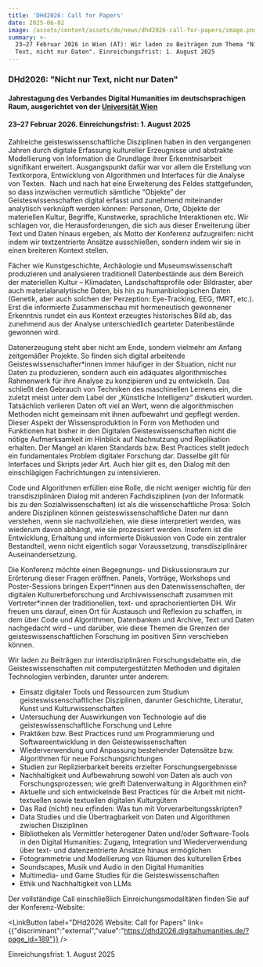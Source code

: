 ```yaml
---
title: 'DHd2026: Call for Papers'
date: 2025-06-02
image: /assets/content/assets/de/news/dhd2026-call-for-papers/image.png
summary: >-
  23–27 Februar 2026 in Wien (AT): Wir laden zu Beiträgen zum Thema "Nicht nur
  Text, nicht nur Daten". Einreichungsfrist: 1. August 2025
---
```

### DHd2026: "Nicht nur Text, nicht nur Daten"

#### **Jahrestagung des Verbandes Digital Humanities im deutschsprachigen Raum, ausgerichtet von der [Universität Wien](/consortium/university-of-vienna/)**

#### **23–27 Februar 2026. Einreichungsfrist: 1. August 202**5

Zahlreiche geisteswissenschaftliche Disziplinen haben in den vergangenen Jahren durch digitale Erfassung kultureller Erzeugnisse und abstrakte Modellierung von Information die Grundlage ihrer Erkenntnisarbeit signifikant erweitert. Ausgangspunkt dafür war vor allem die Erstellung von Textkorpora, Entwicklung von Algorithmen und Interfaces für die Analyse von Texten.  Nach und nach hat eine Erweiterung des Feldes stattgefunden, so dass inzwischen vermutlich sämtliche “Objekte” der Geisteswissenschaften digital erfasst und zunehmend miteinander analytisch verknüpft werden können: Personen, Orte, Objekte der materiellen Kultur, Begriffe, Kunstwerke, sprachliche Interaktionen etc. Wir schlagen vor, die Herausforderungen, die sich aus dieser Erweiterung über Text und Daten hinaus ergeben, als Motto der Konferenz aufzugreifen: nicht indem wir textzentrierte Ansätze ausschließen, sondern indem wir sie in einen breiteren Kontext stellen.

Fächer wie Kunstgeschichte, Archäologie und Museumswissenschaft produzieren und analysieren traditionell Datenbestände aus dem Bereich der materiellen Kultur – Klimadaten, Landschaftsprofile oder Bildraster, aber auch materialanalytische Daten, bis hin zu humanbiologischen Daten (Genetik, aber auch solchen der Perzeption: Eye-Tracking, EEG, fMRT, etc.). Erst die informierte Zusammenschau mit hermeneutisch gewonnener Erkenntnis rundet ein aus Kontext erzeugtes historisches Bild ab, das zunehmend aus der Analyse unterschiedlich gearteter Datenbestände gewonnen wird. 

Datenerzeugung steht aber nicht am Ende, sondern vielmehr am Anfang zeitgemäßer Projekte. So finden sich digital arbeitende Geisteswissenschafter\*innen immer häufiger in der Situation, nicht nur Daten zu produzieren, sondern auch ein adäquates algorithmisches Rahmenwerk für ihre Analyse zu konzipieren und zu entwickeln. Das schließt den Gebrauch von Techniken des maschinellen Lernens ein, die zuletzt meist unter dem Label der „Künstliche Intelligenz“ diskutiert wurden. Tatsächlich verlieren Daten oft viel an Wert, wenn die algorithmischen Methoden nicht gemeinsam mit ihnen aufbewahrt und gepflegt werden. Dieser Aspekt der Wissensproduktion in Form von Methoden und Funktionen hat bisher in den Digitalen Geisteswissenschaften nicht die nötige Aufmerksamkeit im Hinblick auf Nachnutzung und Replikation erhalten. Der Mangel an klaren Standards bzw. Best Practices stellt jedoch ein fundamentales Problem digitaler Forschung dar. Dasselbe gilt für Interfaces und Skripts jeder Art. Auch hier gilt es, den Dialog mit den einschlägigen Fachrichtungen zu intensivieren.

Code und Algorithmen erfüllen eine Rolle, die nicht weniger wichtig für den transdisziplinären Dialog mit anderen Fachdisziplinen (von der Informatik bis zu den Sozialwissenschaften) ist als die wissenschaftliche Prosa: Solch andere Disziplinen können geisteswissenschaftliche Daten nur dann verstehen, wenn sie nachvollziehen, wie diese interpretiert werden, was wiederum davon abhängt, wie sie prozessiert werden. Insofern ist die Entwicklung, Erhaltung und informierte Diskussion von Code ein zentraler Bestandteil, wenn nicht eigentlich sogar Voraussetzung, transdisziplinärer Auseinandersetzung. 

Die Konferenz möchte einen Begegnungs- und Diskussionsraum zur Erörterung dieser Fragen eröffnen. Panels, Vorträge, Workshops und Poster-Sessions bringen Expert\*innen aus den Datenwissenschaften, der digitalen Kulturerbeforschung und Archivwissenschaft zusammen mit Vertreter\*innen der traditionellen, text- und sprachorientierten DH. Wir freuen uns darauf, einen Ort für Austausch und Reflexion zu schaffen, in dem über Code und Algorithmen, Datenbanken und Archive, Text und Daten nachgedacht wird – und darüber, wie diese Themen die Grenzen der geisteswissenschaftlichen Forschung im positiven Sinn verschieben können.

Wir laden zu Beiträgen zur interdisziplinären Forschungsdebatte ein, die Geisteswissenschaften mit computergestützten Methoden und digitalen Technologien verbinden, darunter unter anderem:

* Einsatz digitaler Tools und Ressourcen zum Studium geisteswissenschaftlicher Disziplinen, darunter Geschichte, Literatur, Kunst und Kulturwissenschaften
* Untersuchung der Auswirkungen von Technologie auf die geisteswissenschaftliche Forschung und Lehre
* Praktiken bzw. Best Practices rund um Programmierung und Softwareentwicklung in den Geisteswissenschaften
* Wiederverwendung und Anpassung bestehender Datensätze bzw. Algorithmen für neue Forschungsrichtungen
* Studien zur Replizierbarkeit bereits erzielter Forschungsergebnisse
* Nachhaltigkeit und Aufbewahrung sowohl von Daten als auch von Forschungsprozessen; wie greift Datenverwaltung in Algorithmen ein?
* Aktuelle und sich entwickelnde Best Practices für die Arbeit mit nicht-textuellen sowie textuellen digitalen Kulturgütern
* Das Rad (nicht) neu erfinden: Was tun mit Vorverarbeitungsskripten?
* Data Studies und die Übertragbarkeit von Daten und Algorithmen zwischen Disziplinen
* Bibliotheken als Vermittler heterogener Daten und/oder Software-Tools in den Digital Humanities: Zugang, Integration und Wiederverwendung über text- und datenzentrierte Ansätze hinaus ermöglichen
* Fotogrammetrie und Modellierung von Räumen des kulturellen Erbes
* Soundscapes, Musik und Audio in den Digital Humanities
* Multimedia- und Game Studies für die Geisteswissenschaften
* Ethik und Nachhaltigkeit von LLMs

Der vollständige Call einschließlich Einreichungsmodalitäten finden Sie auf der Konferenz-Website:

<LinkButton label="DHd2026 Website: Call for Papers" link={{"discriminant":"external","value":"https://dhd2026.digitalhumanities.de/?page_id=189"}} />

Einreichungsfrist: 1. August 2025
